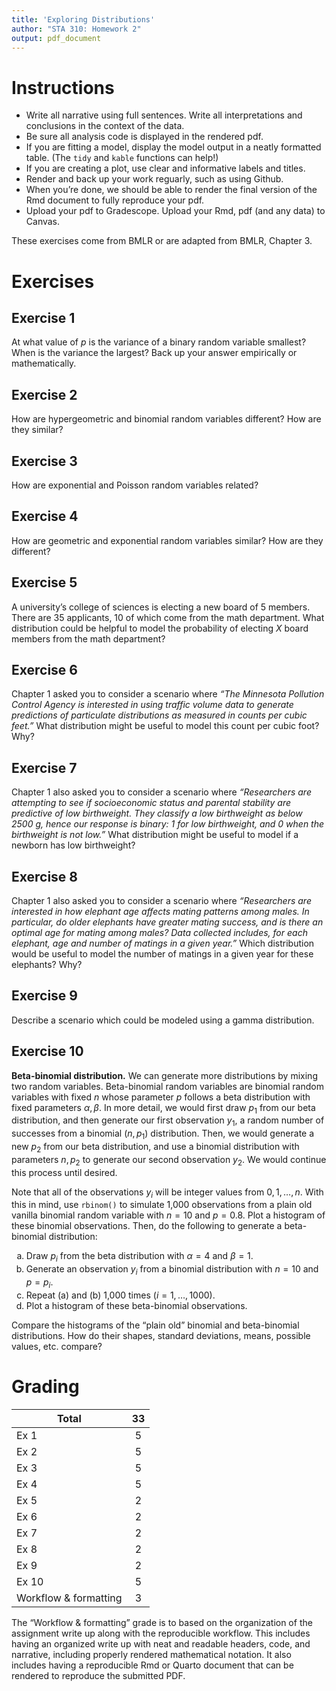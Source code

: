```yaml
---
title: 'Exploring Distributions'
author: "STA 310: Homework 2"
output: pdf_document
---
```


# Instructions

-   Write all narrative using full sentences. Write all interpretations and conclusions in the context of the data.
-   Be sure all analysis code is displayed in the rendered pdf.
-   If you are fitting a model, display the model output in a neatly formatted table. (The `tidy` and `kable` functions can help!)
-   If you are creating a plot, use clear and informative labels and titles.
-   Render and back up your work reguarly, such as using Github. 
-   When you're done, we should be able to render the final version of the Rmd document to fully reproduce your pdf.
- Upload your pdf to Gradescope. Upload your Rmd, pdf (and any data) to Canvas. 

These exercises come from BMLR or are adapted from BMLR, Chapter 3. 

# Exercises

## Exercise 1

At what value of $p$ is the variance of a binary random variable smallest? When is the variance the largest? Back up your answer empirically or mathematically. 

## Exercise 2 

How are hypergeometric and binomial random variables different? How are they similar?

## Exercise 3

How are exponential and Poisson random variables related?

## Exercise 4 

How are geometric and exponential random variables similar? How are they different?

## Exercise 5

A university's college of sciences is electing a new board of 5 members. There are 35 applicants, 10 of which come from the math department. What distribution could be helpful to model the probability of electing $X$ board members from the math department?

## Exercise 6

Chapter 1 asked you to consider a scenario where *"The Minnesota Pollution Control Agency is interested in using traffic volume data to generate predictions of particulate distributions as measured in counts per cubic feet."* What distribution might be useful to model this count per cubic foot? Why?

## Exercise 7

Chapter 1 also asked you to consider a scenario where *"Researchers are attempting to see if socioeconomic status and parental stability are predictive of low birthweight.  They classify a low birthweight as below 2500 g, hence our response is binary: 1 for low birthweight, and 0 when the birthweight is not low."* What distribution might be useful to model if a newborn has low birthweight?

## Exercise 8

Chapter 1 also asked you to consider a scenario where *"Researchers are interested in how elephant age affects mating patterns among males.  In particular, do older elephants have greater mating success, and is there an optimal age for mating among males?  Data collected includes, for each elephant, age and number of matings in a given year."* Which distribution would be useful to model the number of matings in a given year for these elephants? Why?

## Exercise 9

Describe a scenario which could be modeled using a gamma distribution.

## Exercise 10

__Beta-binomial distribution.__ We can generate more distributions by mixing two random variables. \index{mixture model} Beta-binomial random variables are binomial random variables with fixed $n$ whose parameter $p$ follows a beta distribution with fixed parameters $\alpha, \beta$. In more detail, we would first draw $p_1$ from our beta distribution, and then generate our first observation $y_1$, a random number of successes from a binomial ($n, p_1$) distribution. Then, we would generate a new $p_2$ from our beta distribution, and use a binomial distribution with parameters $n, p_2$ to generate our second observation $y_2$. We would continue this process until desired.

Note that all of the observations $y_i$ will be integer values from $0, 1, \ldots, n$.  With this in mind, use `rbinom()` to simulate 1,000 observations from a plain old vanilla binomial random variable with $n=10$ and $p=0.8$. Plot a histogram of these binomial observations. Then, do the following to generate a beta-binomial distribution:

a. Draw $p_i$ from the beta distribution with $\alpha=4$ and $\beta=1$.
b. Generate an observation $y_i$ from a binomial distribution with $n=10$ and $p = p_i$.
c. Repeat (a) and (b) 1,000 times ($i=1,\ldots,1000$).
d. Plot a histogram of these beta-binomial observations.  
    
Compare the histograms of the "plain old" binomial and beta-binomial distributions.  How do their shapes, standard deviations, means, possible values, etc. compare?  
    
# Grading

| **Total**             | **33** |
|-----------------------|:------:|
| Ex 1                  |   5    |
| Ex 2                  |   5    |
| Ex 3                  |   5    |
| Ex 4                  |   5    |
| Ex 5                  |   2    |
| Ex 6                  |   2    |
| Ex 7                  |   2    |
| Ex 8                  |   2    |
| Ex 9                  |   2    |
| Ex 10                 |   5    |
| Workflow & formatting |   3    |

The "Workflow & formatting" grade is to based on the organization of the assignment write up along with the reproducible workflow. This includes having an organized write up with neat and readable headers, code, and narrative, including properly rendered mathematical notation. It also includes having a reproducible Rmd or Quarto document that can be rendered to reproduce the submitted PDF.
